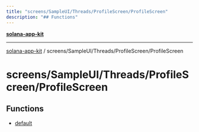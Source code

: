 ```yaml
---
title: "screens/SampleUI/Threads/ProfileScreen/ProfileScreen"
description: "## Functions"
---
```


[**solana-app-kit**](../../../../../README.mdx)

***

[solana-app-kit](../../../../../README.mdx) / screens/SampleUI/Threads/ProfileScreen/ProfileScreen

# screens/SampleUI/Threads/ProfileScreen/ProfileScreen

## Functions

- [default](functions/default.mdx)
